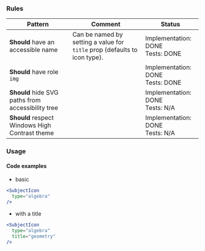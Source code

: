 ### Rules

| Pattern                                           | Comment                                                                   | Status                                |
| ------------------------------------------------- | ------------------------------------------------------------------------- | ------------------------------------- |
| **Should** have an accessible name                | Can be named by setting a value for `title` prop (defaults to icon type). | Implementation: DONE<br />Tests: DONE |
| **Should** have role `img`                        |                                                                           | Implementation: DONE<br />Tests: DONE |
| **Should** hide SVG paths from accessibility tree |                                                                           | Implementation: DONE<br />Tests: N/A  |
| **Should** respect Windows High Contrast theme    |                                                                           | Implementation: DONE<br />Tests: N/A  |

### Usage

#### Code examples

- basic

<!-- prettier-ignore -->
```jsx
<SubjectIcon
  type="algebra"
/>
```

- with a title

<!-- prettier-ignore -->
```jsx
<SubjectIcon
  type="algebra"
  title="geometry"
/>
```
